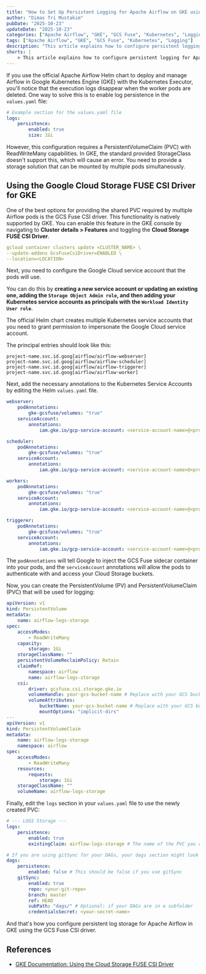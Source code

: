```yaml
---
title: "How to Set Up Persistent Logging for Apache Airflow on GKE using the GCS Fuse CSI Driver"
author: "Dimas Tri Mustakim"
pubDate: "2025-10-23"
updateDate: "2025-10-23"
categories: ["Apache Airflow", "GKE", "GCS Fuse", "Kubernetes", "Logging"]
tags: ["Apache Airflow", "GKE", "GCS Fuse", "Kubernetes", "Logging"]
description: "This article explains how to configure persistent logging for Apache Airflow on Google Kubernetes Engine (GKE) when using the Kubernetes Executor. By default, logs are lost when worker pods terminate. The solution is to use the Google Cloud Storage (GCS) FUSE CSI driver to create a ReadWriteMany PersistentVolumeClaim (PVC) backed by a GCS bucket. This involves enabling the GCS Fuse CSI driver in your GKE cluster, configuring a Google Cloud service account with appropriate permissions, and annotating the Airflow Kubernetes service accounts to use Workload Identity. Finally, you create the PersistentVolume and PersistentVolumeClaim and update your Airflow Helm chart values to use this new persistent storage for logs."
shorts: |
    > This article explains how to configure persistent logging for Apache Airflow on Google Kubernetes Engine (GKE) when using the Kubernetes Executor. By default, logs are lost when worker pods terminate. The solution is to use the Google Cloud Storage (GCS) FUSE CSI driver to create a ReadWriteMany PersistentVolumeClaim (PVC) backed by a GCS bucket. This involves enabling the GCS Fuse CSI driver in your GKE cluster, configuring a Google Cloud service account with appropriate permissions, and annotating the Airflow Kubernetes service accounts to use Workload Identity. Finally, you create the PersistentVolume and PersistentVolumeClaim and update your Airflow Helm chart values to use this new persistent storage for logs.
---
```


If you use the official Apache Airflow Helm chart to deploy and manage Airflow in Google Kubernetes Engine (GKE) with the Kubernetes Executor, you'll notice that the execution logs disappear when the worker pods are deleted. One way to solve this is to enable log persistence in the `values.yaml` file:

```yaml
# Example section for the values.yaml file
logs:
    persistence:
        enabled: true
        size: 1Gi
```

However, this configuration requires a PersistentVolumeClaim (PVC) with ReadWriteMany capabilities. In GKE, the standard provided StorageClass doesn't support this, which will cause an error. You need to provide a storage solution that can be mounted by multiple pods simultaneously.

## Using the Google Cloud Storage FUSE CSI Driver for GKE

One of the best options for providing the shared PVC required by multiple Airflow pods is the GCS Fuse CSI driver. This functionality is natively supported by GKE. You can enable this feature in the GKE console by navigating to **Cluster details > Features** and toggling the **Cloud Storage FUSE CSI Driver**.

```yaml
gcloud container clusters update <CLUSTER_NAME> \
--update-addons GcsFuseCsiDriver=ENABLED \
--location=<LOCATION>
```

Next, you need to configure the Google Cloud service account that the pods will use.

You can do this by **creating a new service account or updating an existing one, adding the `Storage Object Admin role`, and then adding your Kubernetes service accounts as principals with the `Workload Identity User role`**.

The official Helm chart creates multiple Kubernetes service accounts that you need to grant permission to impersonate the Google Cloud service account.

The principal entries should look like this:

```
project-name.svc.id.goog[airflow/airflow-webserver]
project-name.svc.id.goog[airflow/airflow-scheduler]
project-name.svc.id.goog[airflow/airflow-triggerer]
project-name.svc.id.goog[airflow/airflow-worker]
```

Next, add the necessary annotations to the Kubernetes Service Accounts by editing the Helm `values.yaml` file.

```yaml
webserver:
    podAnnotations:
        gke-gcsfuse/volumes: "true"
    serviceAccount:
        annotations:
            iam.gke.io/gcp-service-account: <service-account-name>@<project-name>.iam.gserviceaccount.com

scheduler:
    podAnnotations:
        gke-gcsfuse/volumes: "true"
    serviceAccount:
        annotations:
            iam.gke.io/gcp-service-account: <service-account-name>@<project-name>.iam.gserviceaccount.com

workers:
    podAnnotations:
        gke-gcsfuse/volumes: "true"
    serviceAccount:
        annotations:
            iam.gke.io/gcp-service-account: <service-account-name>@<project-name>.iam.gserviceaccount.com

triggerer:
    podAnnotations:
        gke-gcsfuse/volumes: "true"
    serviceAccount:
        annotations:
            iam.gke.io/gcp-service-account: <service-account-name>@<project-name>.iam.gserviceaccount.com
```

The `podAnnotations` will tell Google to inject the GCS Fuse sidecar container into your pods, and the `serviceAccount` annotations will allow the pods to authenticate with and access your Cloud Storage buckets.

Now, you can create the PersistentVolume (PV) and PersistentVolumeClaim (PVC) that will be used for logging:

```yaml
apiVersion: v1
kind: PersistentVolume
metadata:
    name: airflow-logs-storage
spec:
    accessModes:
        - ReadWriteMany
    capacity:
        storage: 1Gi
    storageClassName: ""
    persistentVolumeReclaimPolicy: Retain
    claimRef:
        namespace: airflow
        name: airflow-logs-storage
    csi:
        driver: gcsfuse.csi.storage.gke.io
        volumeHandle: your-gcs-bucket-name # Replace with your GCS bucket name
        volumeAttributes:
            bucketName: your-gcs-bucket-name # Replace with your GCS bucket name
            mountOptions: "implicit-dirs"
---
apiVersion: v1
kind: PersistentVolumeClaim
metadata:
    name: airflow-logs-storage
    namespace: airflow
spec:
    accessModes:
        - ReadWriteMany
    resources:
        requests:
            storage: 1Gi
    storageClassName: ""
    volumeName: airflow-logs-storage
```

Finally, edit the `logs` section in your `values.yaml` file to use the newly created PVC:

```yaml
# --- LOGS Storage ---
logs:
    persistence:
        enabled: true
        existingClaim: airflow-logs-storage # The name of the PVC you created

# If you are using gitSync for your DAGs, your dags section might look like this:
dags:
    persistence:
        enabled: false # This should be false if you use gitSync
    gitSync:
        enabled: true
        repo: <your-git-repo>
        branch: master
        ref: HEAD
        subPath: "dags/" # Optional: if your DAGs are in a subfolder
        credentialsSecret: <your-secret-name>
```

And that's how you configure persistent log storage for Apache Airflow in GKE using the GCS Fuse CSI driver.

## References

-   [GKE Documentation: Using the Cloud Storage FUSE CSI Driver](https://cloud.google.com/kubernetes-engine/docs/how-to/cloud-storage-fuse-csi-driver-setup#standard)
